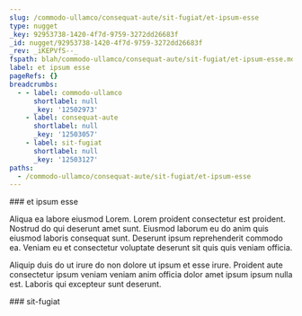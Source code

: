 ```yaml
---
slug: /commodo-ullamco/consequat-aute/sit-fugiat/et-ipsum-esse
type: nugget
_key: 92953738-1420-4f7d-9759-3272dd26683f
_id: nugget/92953738-1420-4f7d-9759-3272dd26683f
_rev: _iKEPVfS--_
fspath: blah/commodo-ullamco/consequat-aute/sit-fugiat/et-ipsum-esse.md
label: et ipsum esse
pageRefs: {}
breadcrumbs:
  - - label: commodo-ullamco
      shortlabel: null
      _key: '12502973'
    - label: consequat-aute
      shortlabel: null
      _key: '12503057'
    - label: sit-fugiat
      shortlabel: null
      _key: '12503127'
paths:
  - /commodo-ullamco/consequat-aute/sit-fugiat/et-ipsum-esse
---
```


<NuggetArea>
<Nugget slug="/commodo-ullamco/consequat-aute/sit-fugiat/et-ipsum-esse" type="nugget" _key="92953738-1420-4f7d-9759-3272dd26683f" _id="nugget/92953738-1420-4f7d-9759-3272dd26683f" _rev="_iKEPVfS--_" fspath="blah/commodo-ullamco/consequat-aute/sit-fugiat/et-ipsum-esse.md" label="et ipsum esse" paths="/commodo-ullamco/consequat-aute/sit-fugiat/et-ipsum-esse">
<NuggetBody>
### et ipsum esse

Aliqua ea labore eiusmod Lorem. Lorem proident consectetur est proident. Nostrud do qui deserunt amet sunt. Eiusmod laborum eu do anim quis eiusmod laboris consequat sunt. Deserunt ipsum reprehenderit commodo ea. Veniam eu et consectetur voluptate deserunt sit quis quis veniam officia.

Aliquip duis do ut irure do non dolore ut ipsum et esse irure. Proident aute consectetur ipsum veniam veniam anim officia dolor amet ipsum ipsum nulla est. Laboris qui excepteur sunt deserunt.

</NuggetBody>
<Breadcrumbs>
<Crumbs>
<Crumb _key="12502973" label="commodo-ullamco" /><Crumb _key="12503057" label="consequat-aute" /><Crumb _key="12503127" label="sit-fugiat" />
</Crumbs>
</Breadcrumbs>
</Nugget>

<NuggetsInbound>
</NuggetsInbound>
<NuggetsOutbound>
</NuggetsOutbound>
</NuggetArea>
<PassagesInbound>
<Passage direction="inbound" type="passage" _key="12503127" _id="passage/12503127" _rev="_iKEPVfO--A" label="sit-fugiat" passage="sit-fugiat" fspath="blah/commodo-ullamco/consequat-aute/sit-fugiat" paths="/commodo-ullamco/consequat-aute/sit-fugiat" slug="/commodo-ullamco/consequat-aute/sit-fugiat">
<NuggetBody>
### sit-fugiat

</NuggetBody>
<Breadcrumbs>
<Crumbs>
<Crumb _key="12502973" label="commodo-ullamco" /><Crumb _key="12503057" label="consequat-aute" />
</Crumbs>
</Breadcrumbs>
</Passage>

</PassagesInbound>
<PassagesOutbound>
</PassagesOutbound>